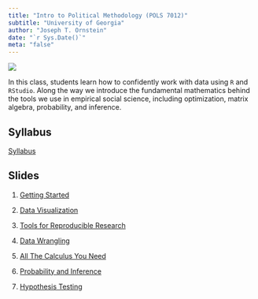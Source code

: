 ```yaml
---
title: "Intro to Political Methodology (POLS 7012)"
subtitle: "University of Georgia"
author: "Joseph T. Ornstein"
date: "`r Sys.Date()`"
meta: "false"
---
```


[![](syllabus/img/certainty.png)](https://xkcd.com/263/)

In this class, students learn how to confidently work with data using `R` and `RStudio`. Along the way we introduce the fundamental mathematics behind the tools we use in empirical social science, including optimization, matrix algebra, probability, and inference. 

## Syllabus

[Syllabus](syllabus/POLS-7012-syllabus.pdf)

## Slides

1. [Getting Started](slides/01-Getting-Started/01-Getting-Started.html)

2. [Data Visualization](slides/02-Data-Visualization/02-Data-Visualization.html)

3. [Tools for Reproducible Research](slides/03-Tools-for-Reproducible-Research/03-Tools-for-Reproducible-Research.html)

4. [Data Wrangling](https://github.com/joeornstein/POLS7012-Data-Wrangling)

5. [All The Calculus You Need](slides/06-Calculus/06-Calculus.html)

6. [Probability and Inference](slides/07-Probability/07-Probability.html)

7. [Hypothesis Testing](slides/08-Hypothesis-Testing/08-Hypothesis-Testing.html)
